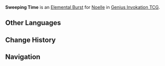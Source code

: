 {{About|the Character Card Skill for [[Genius Invokation TCG]]|the Playable Character Talent|Sweeping Time}}
{{Genius Invokation TCG Skill Infobox
|title      = Sweeping Time
|image      = Sweeping Time Character Card Skill.png
|type       = Elemental Burst
|character  = Noelle
|element    = Geo
|matching   = 4
|energy     = 2
|effect     = Deals 4 {{Color|Geo DMG}}. This character gains '''Sweeping Time'''.<br /><br />{{Icon/TCG|Sweeping Time}} '''Sweeping Time'''<br />When your character uses a Normal Attack: Consume 1 less {{Color|Geo Die}}. (Once per Round)<br />Character's Normal Attacks deal +2 DMG, and their {{Color|Physical DMG}} is converted to {{Color|Geo DMG}}.<br /><u>Duration (Rounds)</u>: 2
|order      = 3
}}
'''Sweeping Time''' is an [[Character Card Elemental Burst|Elemental Burst]] for [[Noelle (Character Card)|Noelle]] in [[Genius Invokation TCG]].

==Other Languages==
{{Transclude|Sweeping Time|Other Languages}}

==Change History==
{{Change History|3.3}}

==Navigation==
{{Genius Invokation TCG Skill Navbox|Noelle}}
